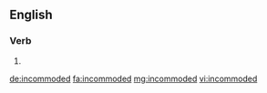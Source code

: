 ==English==

===Verb===
{{head|en}}

# {{en-past of|incommode}}

[[de:incommoded]]
[[fa:incommoded]]
[[mg:incommoded]]
[[vi:incommoded]]
